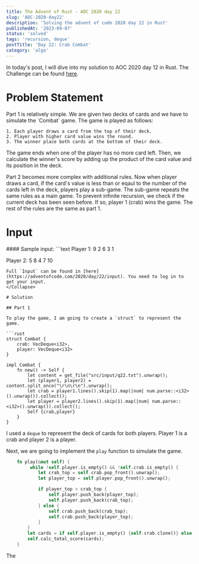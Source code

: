 ```yaml
---
title: The Advent of Rust - AOC 2020 day 22
slug: 'AOC-2020-day22'
description: 'Solving the advent of code 2020 day 22 in Rust'
publishedAt: '2023-09-07'
status: 'solved'
tags: 'recursion, deque'
postTitle: 'Day 22: Crab Combat'
category: 'algo'
---
```


In today's post, I will dive into my solution to AOC 2020 day 12 in Rust. The Challenge can be found [here](https://adventofcode.com/2020/day/22).

# Problem Statement

<Collapse>
Part 1 is relatively simple. We are given two decks of cards and we have to simulate the `Combat` game. The game is played as follows:

    1. Each player draws a card from the top of their deck.
    2. Player with higher card value wins the round.
    3. The winner place both cards at the bottom of their deck.

The game ends when one of the player has no more card left. Then, we calculate the winner's score by adding up the product of the card value and its position in the deck.

Part 2 becomes more complex with additional rules. Now when player draws a card, if the card's value is less than or eqaul to the number of the cards left in the deck, players play a sub-game. The sub-game repeats the same rules as a main game. To prevent infinite recursion, we check if the current deck has been seen before. If so, player 1 (crab) wins the game. The rest of the rules are the same as part 1.
</Collapse>

# Input
<Collapse>
#### Sample input:
```text
Player 1:
9
2
6
3
1

Player 2:
5
8
4
7
10
```
Full `Input` can be found in [here](https://adventofcode.com/2020/day/22/input). You need to log in to get your input.
</Collapse>

# Solution

## Part 1

To play the game, I am going to create a `struct` to represent the game.

```rust
struct Combat {
    crab: VecDeque<i32>,
    player: VecDeque<i32>
}

impl Combat {
    fn new() -> Self {
        let content = get_file("src/input/q22.txt").unwrap();
        let (player1, player2) = content.split_once("\r\n\r\n").unwrap();
        let crab = player1.lines().skip(1).map(|num| num.parse::<i32>().unwrap()).collect();
        let player = player2.lines().skip(1).map(|num| num.parse::<i32>().unwrap()).collect();
        Self {crab,player}
    }
}
```
I used a `deque` to represent the deck of cards for both players. Player 1 is a crab and player 2 is a player.

Next, we are going to implement the `play` function to simulate the game.

```rust
    fn play(&mut self) {
         while !self.player.is_empty() && !self.crab.is_empty() {
            let crab_top = self.crab.pop_front().unwrap();
            let player_top = self.player.pop_front().unwrap();

            if player_top > crab_top {
                self.player.push_back(player_top);
                self.player.push_back(crab_top);
            } else {
                self.crab.push_back(crab_top);
                self.crab.push_back(player_top);
            }
        } 
        let cards = if self.player.is_empty() {self.crab.clone()} else {self.player.clone()};
        self.calc_total_score(cards); 
    }
```
The 